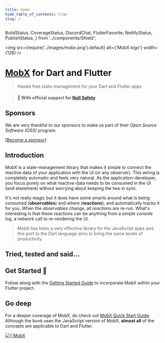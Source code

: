 ```yaml
---
title: Home
hide_table_of_contents: true
slug: /
---
```


  BuildStatus,
  CoverageStatus,
  DiscordChat,
  FlutterFavorite,
  NetlifyStatus,
  PublishStatus,
} from '../components/Shield';

<img
  src={require('../images/mobx.png').default}
  alt={'MobX logo'}
  width={128}
/>

# [MobX](https://github.com/mobxjs/mobx) for Dart and Flutter

> Hassle free state-management for your Dart and Flutter apps

<div>
  <PubBadge name="mobx" />
  <PubBadge name="flutter_mobx" />
  <PubBadge name="mobx_codegen" />
</div>

<div>
  <BuildStatus /> <PublishStatus /> <CoverageStatus /> <NetlifyStatus />
</div>

<DiscordChat />

<FlutterFavorite />

> #### 🚀 With official support for [Null Safety](https://dart.dev/null-safety)

## Sponsors

We are very thankful to our sponsors to make us part of their _Open Source
Software (OSS)_ program.

[[Become a sponsor](https://opencollective.com/mobx#sponsor)]

<SponsorList />

## Introduction

MobX is a state-management library that makes it simple to connect the reactive
data of your application with the UI (or any observer). This wiring is
completely automatic and feels very natural. As the application-developer, you
focus purely on what reactive-data needs to be consumed in the UI (and
elsewhere) without worrying about keeping the two in sync.

It's not really magic but it does have some smarts around what is being consumed
(**observables**) and where (**reactions**), and automatically tracks it for
you. When the _observables_ change, all _reactions_ are re-run. What's
interesting is that these reactions can be anything from a simple console log, a
network call to re-rendering the UI.

> MobX has been a very effective library for the JavaScript apps and this port
> to the Dart language aims to bring the same levels of productivity.

## Tried, tested and said...

<TestimonialList />

## Get Started 🚀

Follow along with the [Getting Started Guide](/getting-started) to incorporate
MobX within your Flutter project.

## Go deep

For a deeper coverage of MobX, do check out
[MobX Quick Start Guide](https://www.packtpub.com/web-development/mobx-quick-start-guide).
Although the book uses the JavaScript version of MobX, **almost all** of the
concepts are applicable to Dart and Flutter.

<a href="https://www.packtpub.com/web-development/mobx-quick-start-guide">
  <img src={book} alt={'MobX Quick Start Guide'} />
</a>
